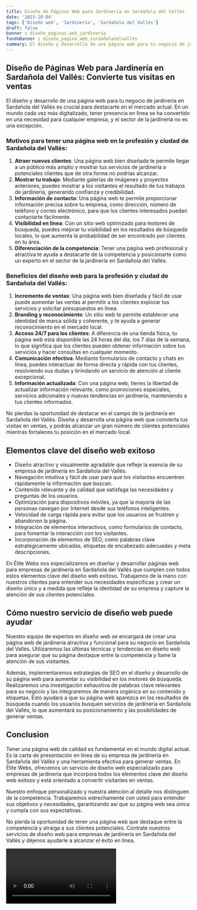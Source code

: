 ```yaml
---
title: Diseño de Páginas Web para Jardinería en Sardañola del Vallés
date: '2023-10-04'
tags: ['Diseño web', 'Jardinería', 'Sardañola del Vallés']
draft: false
banner : diseño_paginas_web_jardinería
fondoBanner : diseño_pagina_web_sardañoladelvallés
summary: El diseño y desarrollo de una página web para tu negocio de jardinería en Sardañola del Vallés es crucial para destacarte en el mercado actual. En un mundo cada vez más digitalizado, tener presencia en línea se ha convertido en una necesidad para cualquier empresa, y el sector de la jardinería no es una excepción.
---
```


## Diseño de Páginas Web para Jardinería en Sardañola del Vallés: Convierte tus visitas en ventas

El diseño y desarrollo de una página web para tu negocio de jardinería en Sardañola del Vallés es crucial para destacarte en el mercado actual. En un mundo cada vez más digitalizado, tener presencia en línea se ha convertido en una necesidad para cualquier empresa, y el sector de la jardinería no es una excepción.

### Motivos para tener una página web en la profesión y ciudad de Sardañola del Vallés:
1. **Atraer nuevos clientes**: Una página web bien diseñada te permite llegar a un público más amplio y mostrar tus servicios de jardinería a potenciales clientes que de otra forma no podrías alcanzar.
2. **Mostrar tu trabajo**: Mediante galerías de imágenes y proyectos anteriores, puedes mostrar a los visitantes el resultado de tus trabajos de jardinería, generando confianza y credibilidad.
3. **Información de contacto**: Una página web te permite proporcionar información precisa sobre tu empresa, como dirección, número de teléfono y correo electrónico, para que los clientes interesados puedan contactarte fácilmente.
4. **Visibilidad en línea**: Con un sitio web optimizado para motores de búsqueda, puedes mejorar tu visibilidad en los resultados de búsqueda locales, lo que aumenta la probabilidad de ser encontrado por clientes en tu área.
5. **Diferenciación de la competencia**: Tener una página web profesional y atractiva te ayuda a destacarte de la competencia y posicionarte como un experto en el sector de la jardinería en Sardañola del Vallés.

### Beneficios del diseño web para la profesión y ciudad de Sardañola del Vallés:
1. **Incremento de ventas**: Una página web bien diseñada y fácil de usar puede aumentar las ventas al permitir a los clientes explorar tus servicios y solicitar presupuestos en línea.
2. **Branding y reconocimiento**: Un sitio web te permite establecer una identidad de marca sólida y coherente, y te ayuda a generar reconocimiento en el mercado local.
3. **Acceso 24/7 para los clientes**: A diferencia de una tienda física, tu página web está disponible las 24 horas del día, los 7 días de la semana, lo que significa que los clientes pueden obtener información sobre tus servicios y hacer consultas en cualquier momento.
4. **Comunicación efectiva**: Mediante formularios de contacto y chats en línea, puedes interactuar de forma directa y rápida con tus clientes, resolviendo sus dudas y brindando un servicio de atención al cliente excepcional.
5. **Información actualizada**: Con una página web, tienes la libertad de actualizar información relevante, como promociones especiales, servicios adicionales y nuevas tendencias en jardinería, manteniendo a tus clientes informados.

No pierdas la oportunidad de destacar en el campo de la jardinería en Sardañola del Vallés. Diseña y desarrolla una página web que convierta tus visitas en ventas, y podrás alcanzar un gran número de clientes potenciales mientras fortaleces tu posición en el mercado local.

<GifSeo />

<Cta />

## Elementos clave del diseño web exitoso

- Diseño atractivo y visualmente agradable que refleje la esencia de su empresa de jardinería en Sardañola del Vallés.
- Navegación intuitiva y fácil de usar para que los visitantes encuentren rápidamente la información que buscan.
- Contenido relevante y de calidad que satisfaga las necesidades y preguntas de los usuarios.
- Optimización para dispositivos móviles, ya que la mayoría de las personas navegan por Internet desde sus teléfonos inteligentes.
- Velocidad de carga rápida para evitar que los usuarios se frustren y abandonen la página.
- Integración de elementos interactivos, como formularios de contacto, para fomentar la interacción con los visitantes.
- Incorporación de elementos de SEO, como palabras clave estratégicamente ubicadas, etiquetas de encabezado adecuadas y meta descripciones.

En Élite Webs nos especializamos en diseñar y desarrollar páginas web para empresas de jardinería en Sardañola del Vallés que cumplen con todos estos elementos clave del diseño web exitoso. Trabajamos de la mano con nuestros clientes para entender sus necesidades específicas y crear un diseño único y a medida que refleje la identidad de su empresa y capture la atención de sus clientes potenciales.

## Cómo nuestro servicio de diseño web puede ayudar

Nuestro equipo de expertos en diseño web se encargará de crear una página web de jardinería atractiva y funcional para su negocio en Sardañola del Vallés. Utilizaremos las últimas técnicas y tendencias en diseño web para asegurar que su página destaque entre la competencia y llame la atención de sus visitantes.

Además, implementaremos estrategias de SEO en el diseño y desarrollo de su página web para aumentar su visibilidad en los motores de búsqueda. Realizaremos una investigación exhaustiva de palabras clave relevantes para su negocio y las integraremos de manera orgánica en su contenido y etiquetas. Esto ayudará a que su página web aparezca en los resultados de búsqueda cuando los usuarios busquen servicios de jardinería en Sardañola del Vallés, lo que aumentará su posicionamiento y las posibilidades de generar ventas.

## Conclusion

Tener una página web de calidad es fundamental en el mundo digital actual. Es la carta de presentación en línea de su empresa de jardinería en Sardañola del Vallés y una herramienta efectiva para generar ventas. En Élite Webs, ofrecemos un servicio de diseño web especializado para empresas de jardinería que incorpora todos los elementos clave del diseño web exitoso y está orientado a convertir visitantes en ventas.

Nuestro enfoque personalizado y nuestra atención al detalle nos distinguen de la competencia. Trabajaremos estrechamente con usted para entender sus objetivos y necesidades, garantizando así que su página web sea única y cumpla con sus expectativas.

No pierda la oportunidad de tener una página web que destaque entre la competencia y atraiga a sus clientes potenciales. Contrate nuestros servicios de diseño web para empresas de jardinería en Sardañola del Vallés y déjenos ayudarle a alcanzar el éxito en línea.

<Video />

<CtaBot job='Jardinería' city='Sardañola del Vallés'/>

<Gmaps query='Sardañola del Vallés+españa+maps' />